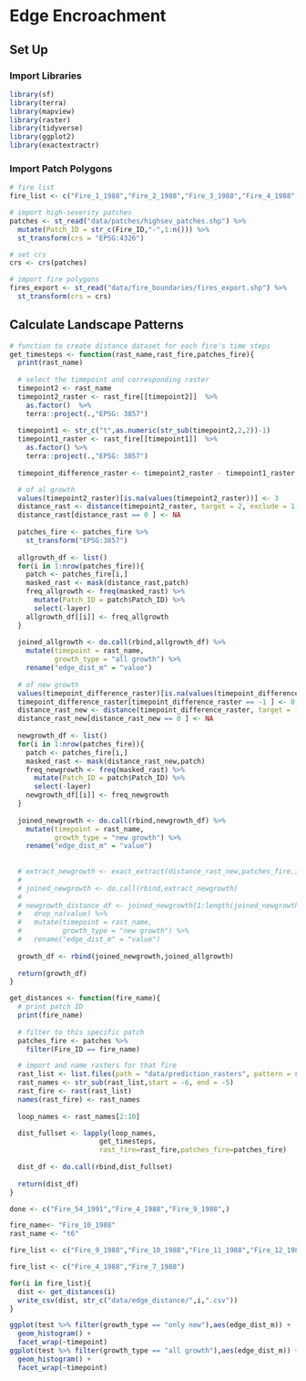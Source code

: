 # Edge Encroachment

## Set Up

### Import Libraries

```r
library(sf)
library(terra)
library(mapview)
library(raster)
library(tidyverse)
library(ggplot2) 
library(exactextractr)
```

### Import Patch Polygons

```r
# fire list
fire_list <- c("Fire_1_1988","Fire_2_1988","Fire_3_1988","Fire_4_1988","Fire_7_1988","Fire_9_1988","Fire_10_1988","Fire_11_1988","Fire_12_1988","Fire_13_1988","Fire_14_1988","Fire_15_1988","Fire_16_1988","Fire_18_1988","Fire_19_1988","Fire_20_1988","Fire_22_1988","Fire_23_1988","Fire_25_1988","Fire_26_1988","Fire_28_1988","Fire_29_1988","Fire_31_1988","Fire_32_1989","Fire_33_1989","Fire_35_1989","Fire_38_1989","Fire_41_1989","Fire_42_1989","Fire_48_1990","Fire_49_1991","Fire_50_1991","Fire_51_1991","Fire_54_1991")

# import high-severity patches
patches <- st_read("data/patches/highsev_patches.shp") %>% 
  mutate(Patch_ID = str_c(Fire_ID,"-",1:n())) %>% 
  st_transform(crs = "EPSG:4326")

# set crs 
crs <- crs(patches)

# import fire polygons
fires_export <- st_read("data/fire_boundaries/fires_export.shp") %>% 
  st_transform(crs = crs)
```

## Calculate Landscape Patterns

```r
# function to create distance dataset for each fire's time steps
get_timesteps <- function(rast_name,rast_fire,patches_fire){
  print(rast_name)
  
  # select the timepoint and corresponding raster
  timepoint2 <- rast_name
  timepoint2_raster <- rast_fire[[timepoint2]]  %>% 
    as.factor()  %>% 
    terra::project(.,"EPSG: 3857")
  
  timepoint1 <- str_c("t",as.numeric(str_sub(timepoint2,2,2))-1)
  timepoint1_raster <- rast_fire[[timepoint1]]  %>% 
    as.factor() %>% 
    terra::project(.,"EPSG: 3857")
  
  timepoint_difference_raster <- timepoint2_raster - timepoint1_raster 

  # of al growth
  values(timepoint2_raster)[is.na(values(timepoint2_raster))] <- 3
  distance_rast <- distance(timepoint2_raster, target = 2, exclude = 1, unit = "m")
  distance_rast[distance_rast == 0 ] <- NA
  
  patches_fire <- patches_fire %>% 
    st_transform("EPSG:3857")
  
  allgrowth_df <- list()
  for(i in 1:nrow(patches_fire)){
    patch <- patches_fire[i,]
    masked_rast <- mask(distance_rast,patch)
    freq_allgrowth <- freq(masked_rast) %>% 
      mutate(Patch_ID = patch$Patch_ID) %>% 
      select(-layer)
    allgrowth_df[[i]] <- freq_allgrowth
  }
  
  joined_allgrowth <- do.call(rbind,allgrowth_df) %>% 
    mutate(timepoint = rast_name,
           growth_type = "all growth") %>% 
    rename("edge_dist_m" = "value")
  
  # of new growth
  values(timepoint_difference_raster)[is.na(values(timepoint_difference_raster))] <- 3
  timepoint_difference_raster[timepoint_difference_raster == -1 ] <- 0
  distance_rast_new <- distance(timepoint_difference_raster, target = 1, exclude = 0, unit = "m")
  distance_rast_new[distance_rast_new == 0 ] <- NA
  
  newgrowth_df <- list()
  for(i in 1:nrow(patches_fire)){
    patch <- patches_fire[i,]
    masked_rast <- mask(distance_rast_new,patch)
    freq_newgrowth <- freq(masked_rast) %>% 
      mutate(Patch_ID = patch$Patch_ID) %>% 
      select(-layer)
    newgrowth_df[[i]] <- freq_newgrowth
  }
  
  joined_newgrowth <- do.call(rbind,newgrowth_df) %>% 
    mutate(timepoint = rast_name,
           growth_type = "new growth") %>% 
    rename("edge_dist_m" = "value")
  
  
  # extract_newgrowth <- exact_extract(distance_rast_new,patches_fire,include_cols = TRUE,max_cells_in_memory = 3e+13)
  # 
  # joined_newgrowth <- do.call(rbind,extract_newgrowth)
  # 
  # newgrowth_distance_df <- joined_newgrowth[1:length(joined_newgrowth$Fire_ID),] %>% 
  #   drop_na(value) %>% 
  #   mutate(timepoint = rast_name,
  #          growth_type = "new growth") %>% 
  #   rename("edge_dist_m" = "value")
  
  growth_df <- rbind(joined_newgrowth,joined_allgrowth)
  
  return(growth_df)
}
```

```r
get_distances <- function(fire_name){
  # print patch ID 
  print(fire_name)
  
  # filter to this specific patch
  patches_fire <- patches %>% 
    filter(Fire_ID == fire_name)

  # import and name rasters for that fire
  rast_list <- list.files(path = "data/prediction_rasters", pattern = str_c(fire_name,"_rf"), all.files=TRUE, full.names=TRUE)
  rast_names <- str_sub(rast_list,start = -6, end = -5)  
  rast_fire <- rast(rast_list)
  names(rast_fire) <- rast_names
    
  loop_names <- rast_names[2:10]

  dist_fullset <- lapply(loop_names,
                      get_timesteps,
                      rast_fire=rast_fire,patches_fire=patches_fire)
    
  dist_df <- do.call(rbind,dist_fullset)
  
  return(dist_df)
}
```

```r
done <- c("Fire_54_1991","Fire_4_1988","Fire_9_1988",)

fire_name<- "Fire_10_1988"
rast_name <- "t6"

fire_list <- c("Fire_9_1988","Fire_10_1988","Fire_11_1988","Fire_12_1988","Fire_13_1988","Fire_14_1988","Fire_15_1988","Fire_16_1988","Fire_18_1988","Fire_19_1988","Fire_20_1988","Fire_22_1988","Fire_23_1988","Fire_25_1988","Fire_26_1988","Fire_28_1988","Fire_29_1988","Fire_31_1988","Fire_32_1989","Fire_33_1989","Fire_35_1989","Fire_38_1989","Fire_41_1989","Fire_42_1989","Fire_48_1990","Fire_49_1991","Fire_50_1991","Fire_51_1991","Fire_1_1988","Fire_2_1988","Fire_3_1988","Fire_4_1988","Fire_7_1988")

fire_list <- c("Fire_4_1988","Fire_7_1988")

for(i in fire_list){
  dist <- get_distances(i)
  write_csv(dist, str_c("data/edge_distance/",i,".csv"))
}
```


```r
ggplot(test %>% filter(growth_type == "only new"),aes(edge_dist_m)) +
  geom_histogram() +
  facet_wrap(~timepoint)
ggplot(test %>% filter(growth_type == "all growth"),aes(edge_dist_m)) +
  geom_histogram() +
  facet_wrap(~timepoint)
```

